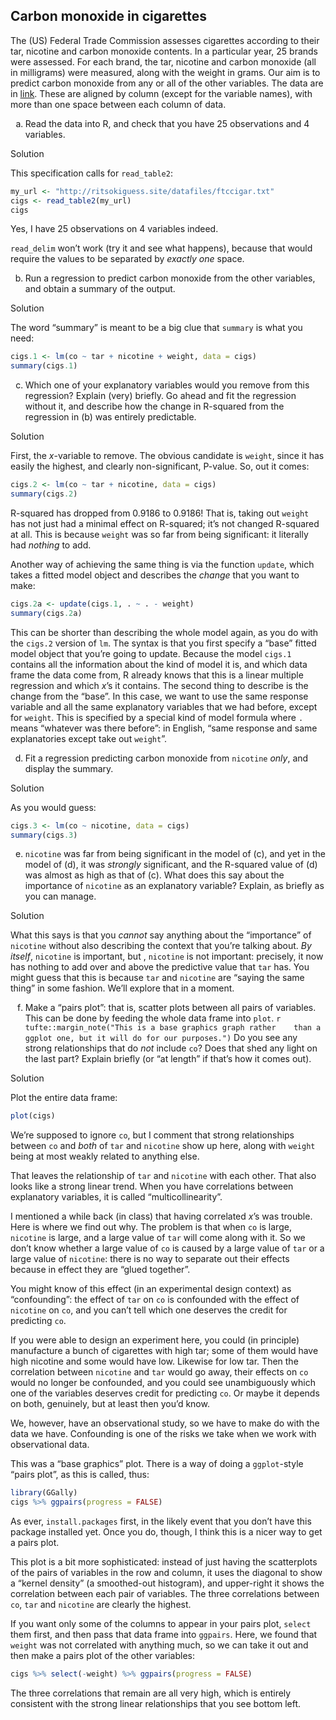 ##  Carbon monoxide in cigarettes


 The (US) Federal Trade Commission assesses cigarettes
according to their tar, nicotine and carbon monoxide contents. In a
particular year, 25 brands were assessed. For each brand, the tar,
nicotine and carbon monoxide (all in milligrams) were measured, along
with the weight in grams. Our aim is to predict carbon monoxide from
any or all of the other variables. The data are in
[link](http://ritsokiguess.site/datafiles/ftccigar.txt). These are
aligned by column (except for the variable names), with more than one
space between each column of data.


(a) Read the data into R, and check that you have 25 observations
and 4 variables.


Solution


This specification calls for `read_table2`:
```r
my_url <- "http://ritsokiguess.site/datafiles/ftccigar.txt"
cigs <- read_table2(my_url)
cigs
```

 
Yes, I have 25 observations on 4 variables indeed.

`read_delim` won't work (try it and see what happens), because
that would require the values to be separated by *exactly one* space.




(b) Run a regression to predict carbon monoxide from the other
variables, and obtain a summary of the output.


Solution


The word "summary" is meant to be a big clue that
`summary` is what you need:
```r
cigs.1 <- lm(co ~ tar + nicotine + weight, data = cigs)
summary(cigs.1)
```

 



(c) Which one of your explanatory variables would you
remove from this regression? Explain (very) briefly. Go ahead and
fit the regression  without it, and describe how the change in
R-squared from the regression in (b) was entirely predictable.


Solution


First, the $x$-variable to remove. The obvious candidate is
`weight`, since it has easily the highest, and clearly
non-significant, P-value. So, out it comes:
```r
cigs.2 <- lm(co ~ tar + nicotine, data = cigs)
summary(cigs.2)
```

 

R-squared has dropped from 0.9186 to \ldots 0.9186! That is, taking
out `weight` has not just had a minimal effect on R-squared;
it's not changed R-squared at all. This is because `weight` was
so far from being significant: it literally had *nothing* to add.

Another way of achieving the same thing is via the function
`update`, which takes a fitted model object and describes the
*change* that you want to make:

```r
cigs.2a <- update(cigs.1, . ~ . - weight)
summary(cigs.2a)
```

 

This can be shorter than describing the whole model again, as you do
with the `cigs.2` version of `lm`. The syntax is that
you first specify a "base"  fitted model object that you're going to
update. Because the model `cigs.1` contains all the information
about the kind of model it is, and which data frame the data come
from, R already knows that this is a linear 
multiple regression and which $x$'s it contains. The second thing to describe is the change from
the "base". In this case, we want to use the same response variable
and all the same explanatory variables that we had before, except for
`weight`. This is specified by a special kind of model formula
where `.` means "whatever was there before": in English,
"same response and same explanatories except take out `weight`". 



(d) Fit a regression predicting carbon monoxide from
`nicotine` *only*, and display the summary.


Solution


As you would guess:
```r
cigs.3 <- lm(co ~ nicotine, data = cigs)
summary(cigs.3)
```

 



(e) `nicotine` was far from being significant in the model
of (c), and yet in the model of
(d), it was *strongly* significant, and the
R-squared value of (d) was almost as high as that
of (c). What does this say about the importance of
`nicotine` as an explanatory variable? Explain, as briefly as
you can manage.


Solution


What this says is that you *cannot* say anything about the
"importance" of `nicotine` without also describing the
context that you're talking about.  *By itself*,
`nicotine` is important, but \emph{when you have
`tar` in the model}, `nicotine` is not
important: precisely, it now has nothing to add over and above
the predictive value that `tar` has. You might guess that
this is because `tar` and `nicotine` are 
"saying  the same thing" in some fashion. 
We'll explore that in a moment.



(f) Make a "pairs plot": that is, scatter plots between all
pairs of variables. This can be done by feeding the whole data frame
into `plot`.
`r tufte::margin_note("This is a base graphics graph rather    than a ggplot one, but it will do for our purposes.")`
Do you see any strong relationships that do
*not* include `co`? Does that shed any light on the last
part? Explain briefly (or "at length" if that's how it comes
out). 


Solution


Plot the entire data frame:
```r
plot(cigs)
```

 

We're supposed to ignore `co`, but I comment that strong
relationships between `co` and *both* of `tar` and
`nicotine` show up here, along with `weight` being
at most weakly related to anything else.

That leaves the relationship of `tar` and `nicotine`
with each other. That also looks like a strong linear trend. When you
have correlations between explanatory variables, it is called
"multicollinearity". 

I mentioned a while back (in class) that having correlated $x$'s was
trouble. Here is where we find out why. The problem is that when
`co` is large, `nicotine` is large, and a large value of
`tar` will come along with it. So we don't know whether a large
value of `co` is caused by a large value of `tar` or a
large value of `nicotine`: there is no way to separate out
their effects because in effect they are "glued together". 

You might know of this effect (in an experimental design context) as
"confounding": the effect of `tar` on `co` is
confounded with the effect of `nicotine` on `co`, and
you can't tell which one deserves the credit for predicting `co`.

If you were able to design an experiment here, you could (in
principle) manufacture a bunch of cigarettes with high tar; some of
them would have high  nicotine and some would have low. Likewise for
low tar. Then the
correlation between `nicotine` and `tar` would go away,
their effects on `co` would no longer be confounded, and you
could see unambiguously which one of the variables deserves credit for
predicting `co`. Or maybe it depends on both, genuinely, but at
least then you'd know.

We, however, have an observational study, so we have to make do with
the data we have. Confounding is one of the risks we take when we work
with observational data.

This was a "base graphics" plot. There is a way of doing a
`ggplot`-style "pairs plot", as this is called, thus:

```r
library(GGally)
cigs %>% ggpairs(progress = FALSE)
```

 

As ever, `install.packages` first, in the likely event that you
don't have this package installed yet. Once you do, though, I think
this is a nicer way to get a pairs plot.

This plot is a bit more sophisticated: instead of just having the
scatterplots of the pairs of variables in the row and column, it uses
the diagonal to show a "kernel density" (a smoothed-out histogram),
and upper-right it shows the correlation between each pair of
variables. The three correlations between `co`, `tar`
and `nicotine` are clearly the highest.

If you want only some of the columns to appear in your pairs plot,
`select` them first, and then pass that data frame into
`ggpairs`. Here, we found that `weight` was not
correlated with anything much, so we can take it out and then make a
pairs plot of the other variables:

```r
cigs %>% select(-weight) %>% ggpairs(progress = FALSE)
```

 

The three correlations that remain are all very high, which is
entirely consistent with the strong linear relationships that you see
bottom left.




